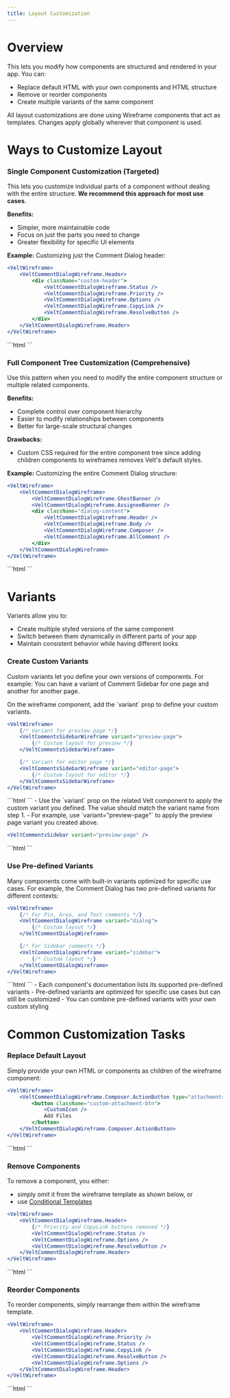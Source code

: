```yaml
---
title: Layout Customization
---
```


# Overview

This lets you modify how components are structured and rendered in your app. You can:
- Replace default HTML with your own components and HTML structure
- Remove or reorder components
- Create multiple variants of the same component

<Note>All layout customizations are done using Wireframe components that act as templates. Changes apply globally wherever that component is used.</Note>

# Ways to Customize Layout

### Single Component Customization (Targeted)

This lets you customize individual parts of a component without dealing with the entire structure. **We recommend this approach for most use cases**.

**Benefits:**
- Simpler, more maintainable code
- Focus on just the parts you need to change
- Greater flexibility for specific UI elements

**Example:** Customizing just the Comment Dialog header:

<Tabs>
<Tab title="React / Next.js">

```jsx
<VeltWireframe>
    <VeltCommentDialogWireframe.Header>
        <div className="custom-header">
            <VeltCommentDialogWireframe.Status />
            <VeltCommentDialogWireframe.Priority />
            <VeltCommentDialogWireframe.Options />
            <VeltCommentDialogWireframe.CopyLink />
            <VeltCommentDialogWireframe.ResolveButton />
        </div>
    </VeltCommentDialogWireframe.Header>
</VeltWireframe>
```

</Tab>

<Tab title="Other Frameworks">
```html
<velt-wireframe style="display:none;">
    <velt-comment-dialog-header-wireframe>
        <div class="custom-header">
            <velt-comment-dialog-status-wireframe></velt-comment-dialog-status-wireframe>
            <velt-comment-dialog-priority-wireframe></velt-comment-dialog-priority-wireframe>
            <velt-comment-dialog-options-wireframe></velt-comment-dialog-options-wireframe>
            <velt-comment-dialog-copy-link-wireframe></velt-comment-dialog-copy-link-wireframe>
            <velt-comment-dialog-resolve-button-wireframe></velt-comment-dialog-resolve-button-wireframe>
        </div>
    </velt-comment-dialog-header-wireframe>
</velt-wireframe>
```
</Tab>
</Tabs>

### Full Component Tree Customization (Comprehensive)

Use this pattern when you need to modify the entire component structure or multiple related components.

**Benefits:**
- Complete control over component hierarchy
- Easier to modify relationships between components
- Better for large-scale structural changes

**Drawbacks:**
- Custom CSS required for the entire component tree since adding children components to wireframes removes Velt's default styles.

**Example:** Customizing the entire Comment Dialog structure:

<Tabs>
<Tab title="React / Next.js">

```jsx
<VeltWireframe>
    <VeltCommentDialogWireframe>
        <VeltCommentDialogWireframe.GhostBanner />
        <VeltCommentDialogWireframe.AssigneeBanner />
        <div className="dialog-content">
            <VeltCommentDialogWireframe.Header />
            <VeltCommentDialogWireframe.Body />
            <VeltCommentDialogWireframe.Composer />
            <VeltCommentDialogWireframe.AllComment />
        </div>
    </VeltCommentDialogWireframe>
</VeltWireframe>
```

</Tab>

<Tab title="Other Frameworks">
```html
<velt-wireframe style="display:none;">
    <velt-comment-dialog-wireframe>
        <velt-comment-dialog-ghost-banner-wireframe></velt-comment-dialog-ghost-banner-wireframe>
        <velt-comment-dialog-assignee-banner-wireframe></velt-comment-dialog-assignee-banner-wireframe>
        <div class="dialog-content">
            <velt-comment-dialog-header-wireframe></velt-comment-dialog-header-wireframe>
            <velt-comment-dialog-body-wireframe></velt-comment-dialog-body-wireframe>
            <velt-comment-dialog-composer-wireframe></velt-comment-dialog-composer-wireframe>
            <velt-comment-dialog-all-comment-wireframe></velt-comment-dialog-all-comment-wireframe>
        </div>
    </velt-comment-dialog-wireframe>
</velt-wireframe>
```
</Tab>
</Tabs>

# Variants

Variants allow you to:
- Create multiple styled versions of the same component
- Switch between them dynamically in different parts of your app
- Maintain consistent behavior while having different looks

### Create Custom Variants

Custom variants let you define your own versions of components. For example: You can have a variant of Comment Sidebar for one page and another for another page.

<Steps>
<Step title="Define variants">
On the wireframe component, add the `variant` prop to define your custom variants.

<Tabs>
<Tab title="React / Next.js">

```jsx
<VeltWireframe>
    {/* Variant for preview page */}
    <VeltCommentsSidebarWireframe variant="preview-page">
        {/* Custom layout for preview */}
    </VeltCommentsSidebarWireframe>

    {/* Variant for editor page */}
    <VeltCommentsSidebarWireframe variant="editor-page">
        {/* Custom layout for editor */}
    </VeltCommentsSidebarWireframe>
</VeltWireframe>
```

</Tab>

<Tab title="Other Frameworks">
```html
<velt-wireframe style="display:none;">
    {/* Variant for preview page */}
    <velt-comments-sidebar-wireframe variant="preview-page">
        {/* Custom layout for preview */}
    </velt-comments-sidebar-wireframe>

    {/* Variant for editor page */}
    <velt-comments-sidebar-wireframe variant="editor-page">
        {/* Custom layout for editor */}
    </velt-comments-sidebar-wireframe>
</velt-wireframe>
```
</Tab>
</Tabs>
</Step>

<Step title="Use variants">
- Use the `variant` prop on the related Velt component to apply the custom variant you defined. The value should match the variant name from step 1.
- For example, use `variant="preview-page"` to apply the preview page variant you created above.

<Tabs>
<Tab title="React / Next.js">

```jsx
<VeltCommentsSidebar variant="preview-page" />
```

</Tab>

<Tab title="Other Frameworks">
```html
<velt-comments-sidebar variant="preview-page"></velt-comments-sidebar>
```
</Tab>
</Tabs>
</Step>
</Steps>

### Use Pre-defined Variants

Many components come with built-in variants optimized for specific use cases. For example, the Comment Dialog has two pre-defined variants for different contexts:

<Tabs>
<Tab title="React / Next.js">

```jsx
<VeltWireframe>
    {/* For Pin, Area, and Text comments */}
    <VeltCommentDialogWireframe variant="dialog">
        {/* Custom layout */}
    </VeltCommentDialogWireframe>

    {/* For Sidebar comments */}
    <VeltCommentDialogWireframe variant="sidebar">
        {/* Custom layout */}
    </VeltCommentDialogWireframe>
</VeltWireframe>
```

</Tab>

<Tab title="Other Frameworks">
```html
<velt-wireframe style="display:none;">
    {/* For Pin, Area, and Text comments */}
    <velt-comment-dialog-wireframe variant="dialog">
        {/* Custom layout */}
    </velt-comment-dialog-wireframe>

    {/* For Sidebar comments */}
    <velt-comment-dialog-wireframe variant="sidebar">
        {/* Custom layout */}
    </velt-comment-dialog-wireframe>
</velt-wireframe>
```
</Tab>
</Tabs>

<Note>
- Each component's documentation lists its supported pre-defined variants
- Pre-defined variants are optimized for specific use cases but can still be customized
- You can combine pre-defined variants with your own custom styling
</Note>


# Common Customization Tasks

### Replace Default Layout

Simply provide your own HTML or components as children of the wireframe component:

<Tabs>
<Tab title="React / Next.js">

```jsx
<VeltWireframe>
    <VeltCommentDialogWireframe.Composer.ActionButton type="attachments">
        <button className="custom-attachment-btn">
            <CustomIcon />
            Add Files
        </button>
    </VeltCommentDialogWireframe.Composer.ActionButton>
</VeltWireframe>
```

</Tab>

<Tab title="Other Frameworks">
```html
<velt-wireframe style="display:none;">
    <velt-comment-dialog-composer-action-button-wireframe type="attachments">
        <button class="custom-attachment-btn">
            <custom-icon></custom-icon>
            Add Files
        </button>
    </velt-comment-dialog-composer-action-button-wireframe>
</velt-wireframe>
```
</Tab>
</Tabs>

### Remove Components

To remove a component, you either:
- simply omit it from the wireframe template as shown below, or
- use [Conditional Templates](/ui-customization/conditional-templates)

<Tabs>
<Tab title="React / Next.js">

```jsx
<VeltWireframe>
    <VeltCommentDialogWireframe.Header>
        {/* Priority and CopyLink buttons removed */}
        <VeltCommentDialogWireframe.Status />
        <VeltCommentDialogWireframe.Options />
        <VeltCommentDialogWireframe.ResolveButton />
    </VeltCommentDialogWireframe.Header>
</VeltWireframe>
```

</Tab>

<Tab title="Other Frameworks">
```html
<velt-wireframe style="display:none;">
    <velt-comment-dialog-header-wireframe>
        {/* Priority and CopyLink buttons removed */}
        <velt-comment-dialog-status-wireframe></velt-comment-dialog-status-wireframe>
        <velt-comment-dialog-options-wireframe></velt-comment-dialog-options-wireframe>
        <velt-comment-dialog-resolve-button-wireframe></velt-comment-dialog-resolve-button-wireframe>
    </velt-comment-dialog-header-wireframe>
</velt-wireframe>
```
</Tab>
</Tabs>

### Reorder Components
To reorder components, simply rearrange them within the wireframe template.

<Tabs>
<Tab title="React / Next.js">

```jsx
<VeltWireframe>
    <VeltCommentDialogWireframe.Header>
        <VeltCommentDialogWireframe.Priority />
        <VeltCommentDialogWireframe.Status />
        <VeltCommentDialogWireframe.CopyLink />
        <VeltCommentDialogWireframe.ResolveButton />
        <VeltCommentDialogWireframe.Options />
    </VeltCommentDialogWireframe.Header>
</VeltWireframe>
```

</Tab>

<Tab title="Other Frameworks">
```html 
<velt-wireframe style="display:none;">
    <velt-comment-dialog-header-wireframe>
        <velt-comment-dialog-priority-wireframe></velt-comment-dialog-priority-wireframe>
        <velt-comment-dialog-status-wireframe></velt-comment-dialog-status-wireframe>
        <velt-comment-dialog-copy-link-wireframe></velt-comment-dialog-copy-link-wireframe>
        <velt-comment-dialog-resolve-button-wireframe></velt-comment-dialog-resolve-button-wireframe>
        <velt-comment-dialog-options-wireframe></velt-comment-dialog-options-wireframe>
    </velt-comment-dialog-header-wireframe>
</velt-wireframe>
```
</Tab>
</Tabs>
